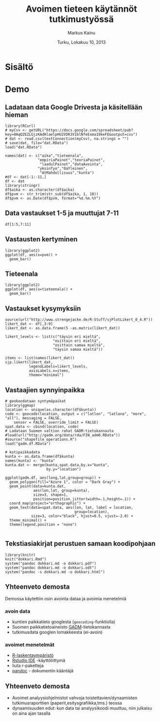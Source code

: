 % Avoimen tieteen käytännöt tutkimustyössä
% Markus Kainu
% Turku, Lokakuu 10, 2013

# Sisältö

# Demo

## Ladataan data Google Drivesta ja käsitellään hieman

```rdocloadgoogle
library(RCurl)
# myCsv <- getURL("https://docs.google.com/spreadsheet/pub?key=0AqQZEZLGjzKAdHlaelpHU2VDR3V1blNfeExma19keFE&output=csv")
# dat <- read.csv(textConnection(myCsv), na.strings = "")
# save(dat, file="dat.RData")
load("dat.RData")

names(dat) <- c("aika","tieteenala",
               "empiriaPainot","teoriaPainot",
                "laadulPainot","dataAvointa",
               "yksinTyo","OaYleinen",
                "AtMahdollisuus","kunta")
#df <- dat[-1:-11,]
df <- dat
library(stringr)
df$aika <- as.character(df$aika)
df$pvm <- str_trim(str_sub(df$aika, 1, 10))
df$pvm <- as.Date(df$pvm, format="%d.%m.%Y")
```

## Data vastaukset 1-5 ja muuttujat 7-11

```rdocprintdata
df[1:5,7:11]
```


## Vastausten kertyminen

```rdocplotdensity
library(ggplot2)
ggplot(df, aes(x=pvm)) + 
  geom_bar()

```


## Tieteenala

```rdocplotfield
library(ggplot2)
ggplot(df, aes(x=tieteenala)) + 
  geom_bar()

```


## Vastaukset kysymyksiin

```rdocplotlikert
source(url("http://www.strengejacke.de/R-Stuff/sjPlotLikert_0_4.R"))
likert_dat <- df[,3:9]
likert_dat <- as.data.frame(5 -as.matrix(likert_dat))

likert_levels <- list(c("täysin eri mieltä",
                      "osittain eri mieltä",
                      "osittain samaa mieltä",
                      "täysin samaa mieltä"))

items <- list(names(likert_dat))
sjp.likert(likert_dat, 
           legendLabels=likert_levels, 
           axisLabels.x=items, 
           theme="minimal")
```


## Vastaajien synnyinpaikka

```rdocmungespatial
# geokoodataan syntymäpaikat
library(ggmap)
location <- unique(as.character(df$kunta))
code <- geocode(location, output = c("latlon", "latlona", "more", "all"), messaging = FALSE, 
    sensor = FALSE, override_limit = FALSE)
spat.data <- cbind(location, code)
# Ladataan Suomen valtion rahat GADM-tietokannasta
#load(url("http://gadm.org/data/rda/FIN_adm0.RData"))
#source("shapefile_operations.R")
load("gadm.df.RData")

# kotipaikkadata
kunta <- as.data.frame(df$kunta)
names(kunta) <- "kunta"
kunta.dat <- merge(kunta,spat.data,by.x="kunta",
                   by.y="location")
```

```rdocplotspatial
ggplot(gadm.df, aes(long,lat,group=group)) +
  geom_polygon(fill="Azure 1", color = "Dark Gray") + 
  geom_point(data=kunta.dat, 
             aes(lon,lat, group=kunta), 
             size=3, shape=1,
             position=position_jitter(width=.1,height=.1)) +
  coord_map(project="orthographic") + 
  geom_text(data=spat.data, aes(lon, lat, label = location, 
                                group=location), 
            size=3, color="black", hjust=0.5, vjust=-2.0) +
  theme_minimal() +
  theme(legend.position = "none")


```

## Tekstiasiakirjat perustuen samaan koodipohjaan

```rdoc
library(knitr)
knit("dokkari.Rmd")
system("pandoc dokkari.md -o dokkari.pdf")
system("pandoc dokkari.md -o dokkari.odt")
system("pandoc -s dokkari.md -o dokkari.html")
```





## Yhteenveto demosta

Demossa käytettiin osin avointa dataa ja avoimia menetelmiä

### avoin data
- kuntien paikkatieto googlesta (`geocoding`-funktiolla)
- Suomen paikkatietoaineisto [GADM](http://www.gadm.org/)-tietokannasta
- tutkimusdata googlen lomakkeesta (ei-avoin)

### avoimet menetelmät
- [R-laskentaympäristö](http://r-project.org)
- [Rstudio IDE](http://www.rstudio.com/ide/) -käyttöliittymä
- liuta r-paketteja
- [pandoc](http://johnmacfarlane.net/pandoc/) - dokumentin kääntäjä

## Yhteenveto demosta

- Avoimet analyysiohjelmistot vahvoja toistettavien/dynaamisten tutkimusraporttien (paperit,esitysgrafiikka,tms.) teossa
- dynaamisuuden edut: kun data tai analyysikoodi muuttuu, niin julkaisu on aina ajan tasalla

